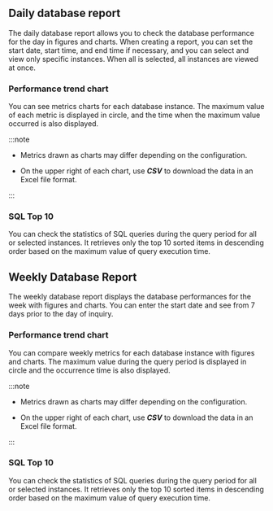 ## Daily database report

The daily database report allows you to check the database performance for the day in figures and charts. When creating a report, you can set the start date, start time, and end time if necessary, and you can select and view only specific instances. When all is selected, all instances are viewed at once.

### Performance trend chart

You can see metrics charts for each database instance. The maximum value of each metric is displayed in circle, and the time when the maximum value occurred is also displayed.

:::note

-   Metrics drawn as charts may differ depending on the configuration.

-   On the upper right of each chart, use **_CSV_** to download the data in an Excel file format.

:::

### SQL Top 10

You can check the statistics of SQL queries during the query period for all or selected instances. It retrieves only the top 10 sorted items in descending order based on the maximum value of query execution time.

## Weekly Database Report

The weekly database report displays the database performances for the week with figures and charts. You can enter the start date and see from 7 days prior to the day of inquiry.

### Performance trend chart

You can compare weekly metrics for each database instance with figures and charts. The maximum value during the query period is displayed in circle and the occurrence time is also displayed.

:::note

-   Metrics drawn as charts may differ depending on the configuration.

-   On the upper right of each chart, use **_CSV_** to download the data in an Excel file format.

:::

### SQL Top 10

You can check the statistics of SQL queries during the query period for all or selected instances. It retrieves only the top 10 sorted items in descending order based on the maximum value of query execution time.
